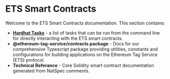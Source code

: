 # ETS Smart Contracts

Welcome to the ETS Smart Contracts documentation. This section contains:

- **[Hardhat Tasks](/)** - a list of tasks that can be run from the command line for directly interacting with the ETS smart contracts.
- **@ethereum-tag-service/contracts package** - Docs for our comprehensive Typescript package providing utilities, constants and configurations for building applications on the Ethereum Tag Service (ETS) protocol.
- **Technical Referance** - Core Solidity smart contract documentation generated from NatSpec comments.
